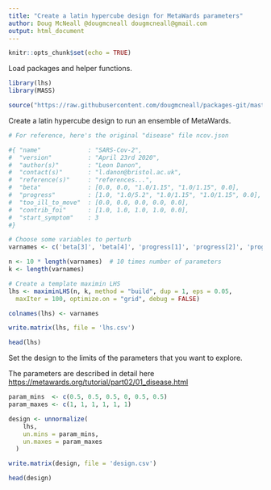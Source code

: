 ```yaml
---
title: "Create a latin hypercube design for MetaWards parameters"
author: Doug McNeall @dougmcneall dougmcneall@gmail.com
output: html_document
---
```


```r
knitr::opts_chunk$set(echo = TRUE)
```

Load packages and helper functions.   

```r
library(lhs)
library(MASS)

source("https://raw.githubusercontent.com/dougmcneall/packages-git/master/emtools.R")
```


Create a latin hypercube design to run an ensemble of MetaWards.   

```r
# For reference, here's the original "disease" file ncov.json

#{ "name"             : "SARS-Cov-2",
#  "version"          : "April 23rd 2020",
#  "author(s)"        : "Leon Danon",
#  "contact(s)"       : "l.danon@bristol.ac.uk",
#  "reference(s)"     : "references...",  
#  "beta"             : [0.0, 0.0, "1.0/1.15", "1.0/1.15", 0.0],
#  "progress"         : [1.0, "1.0/5.2", "1.0/1.15", "1.0/1.15", 0.0],
#  "too_ill_to_move"  : [0.0, 0.0, 0.0, 0.0, 0.0],
#  "contrib_foi"      : [1.0, 1.0, 1.0, 1.0, 0.0],
#  "start_symptom"    : 3
#}

# Choose some variables to perturb
varnames <- c('beta[3]', 'beta[4]', 'progress[1]', 'progress[2]', 'progress[3]', 'progress[4]')

n <- 10 * length(varnames)  # 10 times number of parameters
k <- length(varnames)

# Create a template maximin LHS
lhs <- maximinLHS(n, k, method = "build", dup = 1, eps = 0.05,
  maxIter = 100, optimize.on = "grid", debug = FALSE)

colnames(lhs) <- varnames

write.matrix(lhs, file = 'lhs.csv')

head(lhs)

```

Set the design to the limits of the parameters that you want to explore.   

The parameters are described in detail here <https://metawards.org/tutorial/part02/01_disease.html>   

```r
param_mins  <- c(0.5, 0.5, 0.5, 0, 0.5, 0.5)
param_maxes <- c(1, 1, 1, 1, 1, 1)

design <- unnormalize(
    lhs,
    un.mins = param_mins,
    un.maxes = param_maxes
  )

write.matrix(design, file = 'design.csv')

head(design)
```

